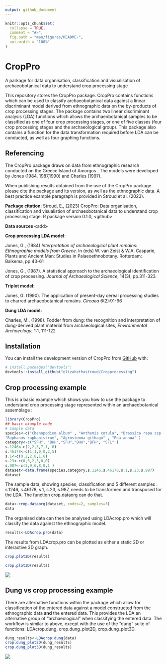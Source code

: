 ```yaml
---
output: github_document
---
```


<!-- README.md is generated from README.Rmd. Please edit that file -->

```r
knitr::opts_chunk$set(
  collapse = TRUE,
  comment = "#>",
  fig.path = "man/figures/README-",
  out.width = "100%"
)
```

# CropPro

A parkage for data organisation, classification and visualisation of archaeobotanical data to understand crop processing stage

<!-- badges: start -->

<!-- badges: end -->

This repository stores the CropPro package. CropPro contains functions which can be used to classify archaeobotanical data against a linear discriminant model derived from ethnographic data on the by-products of crop processing stages. The package contains two linear discriminant analysis (LDA) functions which allows the archaeobotanical samples to be classified as one of four crop processing stages, or one of five classes (four crop processing stages and the archaeological group). This package also contains a function for the data transformation required before LDA can be conducted, as well as four graphing functions.

## Referencing

The CropPro package draws on data from ethnographic research conducted on the Greece Island of Amorgos . The models were developed by Jones (1984, 1987,1990) and Charles (1997).

When publishing results obtained from the use of the CropPro package please cite the package and its version, as well as the ethnographic data. A best practice example paragraph is provided in Stroud et al. (2023).

**Package citation**: Stroud, E., (2023) CropPro: Data organisation, classification and visualistion of archaeobotanical data to understand crop processing stage. R package version 0.1.0, \<github\>

**Data sources \<**add**\>**

**Crop processing LDA model:**

Jones, G., (1984) *Interpretation of archaeological plant remains: Ethnographic models from Greece.* In (eds) W. van Zeist & W.A. Casparie, Plants and Ancient Man: Studies in Palaeoethnobotany. Rotterdam: Balkema, pp 43-61

Jones, G., (1987). A statistical approach to the archaeological identification of crop processing. *Journal of Archaeological Science*, 14(3), pp.311-323.

**Triplot model:**

Jones, G. (1990). The application of present-day cereal processing studies to charred archaeobotanical remains. *Circaea* 6(2):91-96

**Dung LDA model:**

Charles, M., (1998). Fodder from dung: the recognition and interpretation of dung-derived plant material from archaeological sites, *Environmental Archaeology*, 1:1, 111-122



## Installation

You can install the development version of CropPro from [GitHub](https://github.com/) with:

``` r
# install.packages("devtools")
devtools::install_github("elizabethastroud/Cropprocessing")
```

## Crop processing example

This is a basic example which shows you how to use the package to understand crop processing stage represented within an archaeobotanical assemblage :

```r
library(CropPro)
## basic example code
# Sample data
species<-c("Chenopodium album" , "Anthemis cotula", "Brassica rapa ssp campestris",
"Raphanus raphanistrum", "Agrostemma githago" , "Poa annua" )
category<-c("SFH", "BHH","SFH","BHH","BFH", "SFL" )
s.1246<-c(2,2,3,7,1, 6)
s.46178<-c(1,1,0,0,2,5)
s.1<-c(0,2,2,8,1,8)
s.23<-c(0,3,2,3,0,0)
s.987<-c(3,9,6,8,0,1 )
dataset<-data.frame(species,category,s.1246,s.46178,s.1,s.23,s.987)
dataset
```

The sample data, showing species, classification and 5 different samples : s.1246, s.46178, s.1, s.23, s.987, needs to be transformed and transposed for the LDA. The function crop.dataorg can do that.

```r
data<-crop.dataorg(dataset, codes=2, samples=3)
data
```

The organised data can then be analysed using LDAcrop.pro which will classify the data against the ethnographic model.

```r
results<-LDAcrop.pro(data)
```

The results from LDAcrop.pro can be plotted as either a static 2D or interactive 3D graph.

```r
crop.plot2D(results)
```

```r
crop.plot3D(results)

```

![](3dAnimatedScatterplot.gif)

## Dung vs crop processing example

There are alternative functions within the package which allow for classification of the entered data against a model constructed from the ethnographic data **and** the entered data. This provides the LDA an alternative group of "archaeological" when classifying the entered data. The workflow is similar to above, except with the use of the "dung" suite of functions: LDAcrop.dung, crop.dung_plot2D, crop.dung_plot3D.

```r
dung_results<-LDAcrop.dung(data)
crop.dung_plot2D(dung_results)
crop.dung_plot3D(dung_results)
```

![](3dAnimatedScatterplot2.gif)
